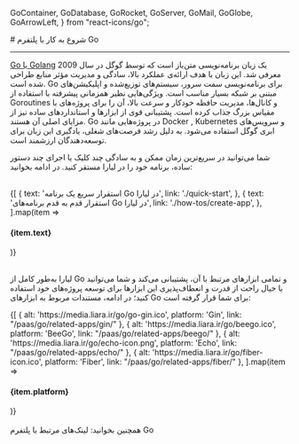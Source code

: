 
  GoContainer,
  GoDatabase,
  GoRocket,
  GoServer,
  GoMail,
  GoGlobe,
  GoArrowLeft,
} from "react-icons/go";


<Layout>
<Head>
<title>مستندات شروع به کار با Go - لیارا</title>

<meta property="og:title" content="مستندات خدمات رایانش ابری لیارا" />
<meta property="og:description" content="مستندات شروع به کار با پلتفرم Go در لیارا"  />
</Head>
# شروع به کار با پلتفرم Go
<hr className="mb-2" />

<a href="https://go.dev/" className="text-[#2196f3] ">Go یا Golang</a> یک زبان برنامه‌نویسی متن‌باز است که توسط گوگل در سال 2009 معرفی شد. این زبان با هدف ارائه‌ی عملکرد بالا، سادگی و مدیریت مؤثر منابع طراحی شده است. Go برای برنامه‌نویسی سمت سرور، سیستم‌های توزیع‌شده و اپلیکیشن‌های مبتنی بر شبکه بسیار مناسب است. ویژگی‌هایی نظیر همزمانی پیشرفته با استفاده از Goroutines و کانال‌ها، مدیریت حافظه خودکار و سرعت بالا، آن را برای پروژه‌های با مقیاس بزرگ جذاب کرده است. پشتیبانی قوی از ابزارها و استانداردهای ساده نیز از مزایای اصلی آن هستند. Go در پروژه‌هایی مانند Docker , Kubernetes و سرویس‌های ابری گوگل استفاده می‌شود. به دلیل رشد فرصت‌های شغلی، یادگیری این زبان برای توسعه‌دهندگان ارزشمند است.







 شما می‌توانید در سریع‌ترین زمان ممکن و به سادگی چند کلیک یا اجرای چند دستور ساده، برنامه خود را در لیارا مستقر کنید. در ادامه بخوانید:

<br />

<div className="grid md:grid-cols-2 gap-4">
            {[
    {
      text: 'استقرار سریع یک برنامه Go در لیارا',
      link: './quick-start',
    },
    {
      text: 'استقرار قدم به قدم برنامه‌های Go در لیارا',
      link: './how-tos/create-app',
    },
  ].map(item =>
              <Link href={item.link}>
                <Card className="flex cursor-pointer w-full items-center justify-between">
                  <div className="flex items-center gap-3">
                    <h4>
                      {item.text}
                    </h4>
                  </div>
                  <GoArrowLeft className="ml-1" />
                </Card>
              </Link>
            )}
          </div>

<br />

لیارا به‌طور کامل از Go و تمامی ابزارهای مرتبط با آن، پشتیبانی می‌کند و شما می‌توانید با خیال راحت از قدرت و انعطاف‌پذیری این ابزارها برای توسعه پروژه‌های خود استفاده کنید؛
در ادامه، مستندات مربوط به ابزارهای Go برای شما قرار گرفته است:
<br />

<div className="grid md:grid-cols-4 gap-4">
            {[
    { alt: 'https://media.liara.ir/go/go-gin.ico', platform: 'Gin', link: "/paas/go/related-apps/gin/" },
    { alt: 'https://media.liara.ir/go/beego.ico', platform: 'BeeGo', link: "/paas/go/related-apps/beego/" },
    { alt: 'https://media.liara.ir/go/echo-icon.png', platform: 'Echo', link: "/paas/go/related-apps/echo/" },
    { alt: 'https://media.liara.ir/go/fiber-icon.ico', platform: 'Fiber', link: "/paas/go/related-apps/fiber/" },
  ].map(item =>
              <Link href={item.link}>
                <Card className="flex cursor-pointer w-full items-center justify-between">
                  <div className="flex items-center gap-3">
                    <div className="w-[40px] p-1  bg-[#333] rounded-lg">
                      <PlatformIcon platform={item.alt} />
                    </div>
                    <h4>
                      {item.platform}
                    </h4>
                  </div>
                  <GoArrowLeft className="ml-1" />
                </Card>
              </Link>
            )}
          </div>
<br />

<Alert variant="success">
همچنین بخوانید:
<Link href='./related-links' className="text-[#2196f3] ">
 لینک‌های مرتبط با پلتفرم Go
</Link>
</Alert>

</Layout>